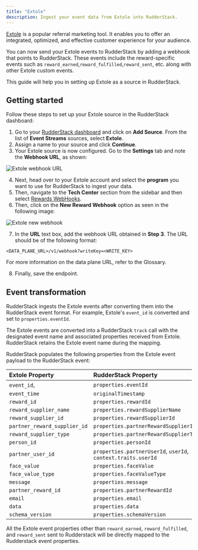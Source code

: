 ```yaml
---
title: "Extole"
description: Ingest your event data from Extole into RudderStack.
---
```


[Extole](https://www.extole.com/) is a popular referral marketing tool. It enables you to offer an integrated, optimized, and effective customer experience for your audience.

You can now send your Extole events to RudderStack by adding a webhook that points to RudderStack. These events include the reward-specific events such as `reward_earned`,`reward_fulfilled`,`reward_sent`, etc. along with other Extole custom events.

This guide will help you in setting up Extole as a source in RudderStack.

## Getting started

Follow these steps to set up your Extole source in the RudderStack dashboard:

1. Go to your [RudderStack dashboard](https://app.rudderstack.com/) and click on **Add Source**. From the list of **Event Streams** sources, select **Extole**.
2. Assign a name to your source and click **Continue**.
3. Your Extole source is now configured. Go to the **Settings** tab and note the **Webhook URL**, as shown:

<img src="../../../assets/event-stream-sources/extole-webhook-url.png" alt="Extole webhook URL" />

4. Next, head over to your Extole account and select the **program** you want to use for RudderStack to ingest your data. 
5. Then, navigate to the **Tech Center** section from the sidebar and then select [Rewards WebHooks](https://my.extole.com/tech-center/rewards-webhooks). 
6. Then, click on the **New Reward Webhook** option as seen in the following image:

<img src="../../../assets/event-stream-sources/extole-3.png" alt="Extole new webhook" />

7. In the **URL** text box, add the webhook URL obtained in **Step 3**. The URL should be of the following format:

```
<DATA_PLANE_URL>/v1/webhook?writeKey=<WRITE_KEY>
```

<div class="infoBlock">
For more information on the data plane URL, refer to the <Link to="/resources/glossary/#data-plane-url">Glossary</Link>.
</div>

8. Finally, save the endpoint.

## Event transformation

RudderStack ingests the Extole events after converting them into the RudderStack event format. For example, Extole's `event_id` is converted and set to `properties.eventId`. 

<div class="infoBlock">
The Extole events are converted into a RudderStack <code class="inline-code">track</code> call with the designated event name and associated properties received from Extole.
</div>

<div class="infoBlock">
RudderStack retains the Extole event name during the mapping.
</div>

RudderStack populates the following properties from the Extole event payload to the RudderStack event:

| **Extole Property**              | **RudderStack Property**                                          |
| :--------------------------- | :------------------------------------------------------------ |
| `event_id`,                  | `properties.eventId`                                          |
| `event_time`                 | `originalTimestamp`                                           |
| `reward_id`                  | `properties.rewardId`                                         |
| `reward_supplier_name`       | `properties.rewardSupplierName`                               |
| `reward_supplier_id`         | `properties.rewardSupplierId`                                 |
| `partner_reward_supplier_id` | `properties.partnerRewardSupplierId`                          |
| `reward_supplier_type`       | `properties.partnerRewardSupplierType`                        |
| `person_id`                  | `properties.personId`                                         |
| `partner_user_id`            | `properties.partnerUserId`, `userId`, `context.traits.userId` |
| `face_value`                 | `properties.faceValue`                                        |
| `face_value_type`            | `properties.faceValueType`                                    |
| `message`                    | `properties.message`                                          |
| `partner_reward_id`          | `properties.partnerRewardId`                                  |
| `email`                      | `properties.email`                                            |
| `data`                       | `properties.data`                                             |
| `schema_version`             | `properties.schemaVersion`                                    |

<div class="warningBlock">
All the Extole event properties other than <code class="inline-code">reward_earned</code>, <code class="inline-code">reward_fulfilled</code>, and <code class="inline-code">reward_sent</code> sent to Rudderstack will be directly mapped to the Rudderstack event properties.
</div>